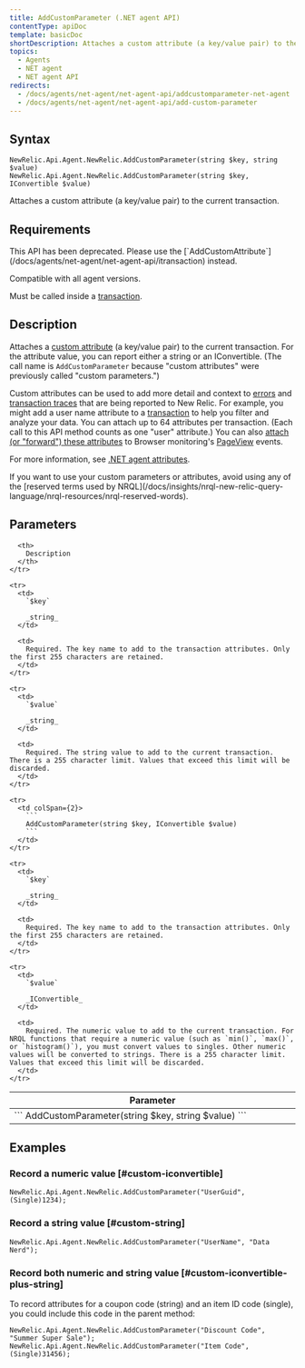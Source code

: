 ```yaml
---
title: AddCustomParameter (.NET agent API)
contentType: apiDoc
template: basicDoc
shortDescription: Attaches a custom attribute (a key/value pair) to the current transaction.
topics:
  - Agents
  - NET agent
  - NET agent API
redirects:
  - /docs/agents/net-agent/net-agent-api/addcustomparameter-net-agent
  - /docs/agents/net-agent/net-agent-api/add-custom-parameter
---
```


## Syntax

```
NewRelic.Api.Agent.NewRelic.AddCustomParameter(string $key, string $value)
NewRelic.Api.Agent.NewRelic.AddCustomParameter(string $key, IConvertible $value)
```

Attaches a custom attribute (a key/value pair) to the current transaction.

## Requirements

<Callout variant="caution">
  This API has been deprecated. Please use the [`AddCustomAttribute`](/docs/agents/net-agent/net-agent-api/itransaction) instead.
</Callout>

Compatible with all agent versions.

Must be called inside a [transaction](/docs/apm/transactions/intro-transactions/transactions-new-relic-apm).

## Description

Attaches a [custom attribute](/docs/agents/manage-apm-agents/agent-metrics/agent-attributes) (a key/value pair) to the current transaction. For the attribute value, you can report either a string or an IConvertible. (The call name is `AddCustomParameter` because "custom attributes" were previously called "custom parameters.")

Custom attributes can be used to add more detail and context to [errors](/docs/apm/applications-menu/error-analytics/introduction-error-analytics) and [transaction traces](/docs/apm/transactions/transaction-traces/introduction-transaction-traces) that are being reported to New Relic. For example, you might add a user name attribute to a [transaction](/docs/accounts-partnerships/education/getting-started-new-relic/glossary#transaction) to help you filter and analyze your data. You can attach up to 64 attributes per transaction. (Each call to this API method counts as one "user" attribute.) You can also [attach (or "forward") these attributes](/docs/insights/new-relic-insights/decorating-events/insights-custom-attributes#forwarding-attributes) to Browser monitoring's [PageView](/docs/agents/manage-apm-agents/agent-metrics/agent-attributes#destinations) events.

For more information, see [.NET agent attributes](/docs/agents/net-agent/attributes/net-agent-attributes).

<Callout variant="important">
  If you want to use your custom parameters or attributes, avoid using any of the [reserved terms used by NRQL](/docs/insights/nrql-new-relic-query-language/nrql-resources/nrql-reserved-words).
</Callout>

## Parameters

<Table>
  <thead>
    <tr>
      <th width="25%">
        Parameter
      </th>

      <th>
        Description
      </th>
    </tr>
  </thead>

  <tbody>
    <tr>
      <td colSpan={2}>
        ```
        AddCustomParameter(string $key, string $value)
        ```
      </td>
    </tr>

    <tr>
      <td>
        `$key`

        _string_
      </td>

      <td>
        Required. The key name to add to the transaction attributes. Only the first 255 characters are retained.
      </td>
    </tr>

    <tr>
      <td>
        `$value`

        _string_
      </td>

      <td>
        Required. The string value to add to the current transaction. There is a 255 character limit. Values that exceed this limit will be discarded.
      </td>
    </tr>

    <tr>
      <td colSpan={2}>
        ```
        AddCustomParameter(string $key, IConvertible $value)
        ```
      </td>
    </tr>

    <tr>
      <td>
        `$key`

        _string_
      </td>

      <td>
        Required. The key name to add to the transaction attributes. Only the first 255 characters are retained.
      </td>
    </tr>

    <tr>
      <td>
        `$value`

        _IConvertible_
      </td>

      <td>
        Required. The numeric value to add to the current transaction. For NRQL functions that require a numeric value (such as `min()`, `max()`, or `histogram()`), you must convert values to singles. Other numeric values will be converted to strings. There is a 255 character limit. Values that exceed this limit will be discarded.
      </td>
    </tr>
  </tbody>
</Table>

## Examples

### Record a numeric value [#custom-iconvertible]

```
NewRelic.Api.Agent.NewRelic.AddCustomParameter("UserGuid", (Single)1234);
```

### Record a string value [#custom-string]

```
NewRelic.Api.Agent.NewRelic.AddCustomParameter("UserName", "Data Nerd");
```

### Record both numeric and string value [#custom-iconvertible-plus-string]

To record attributes for a coupon code (string) and an item ID code (single), you could include this code in the parent method:

```
NewRelic.Api.Agent.NewRelic.AddCustomParameter("Discount Code", "Summer Super Sale");
NewRelic.Api.Agent.NewRelic.AddCustomParameter("Item Code", (Single)31456);
```
